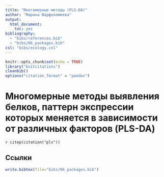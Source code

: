 ```yaml
---
title: "Многомерные методы (PLS-DA)"
author: "Марина Варфоломеева"
output:
  html_document:
    toc: yes
bibliography:
  - "bibs/references.bib"
  - "bibs/06_packages.bib"
csl: "bibs/ecology.csl"
---
```


```r
knitr::opts_chunk$set(echo = TRUE)
library("knitcitations")
cleanbib()
options("citation_format" = "pandoc")
```

# Многомерные методы выявления белков, паттерн экспрессии которых меняется в зависимости от различных факторов (PLS-DA)

`r citep(citation("pls"))`

## Ссылки

```r
write.bibtex(file="bibs/06_packages.bib")
```
